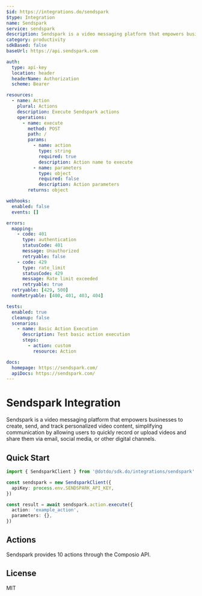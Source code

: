 ```yaml
---
$id: https://integrations.do/sendspark
$type: Integration
name: Sendspark
service: sendspark
description: Sendspark is a video messaging platform that empowers businesses to create, send, and track personalized video content, simplifying communication by allowing users to quickly record or upload videos and share them via email, social media, or other digital channels.
category: productivity
sdkBased: false
baseUrl: https://api.sendspark.com

auth:
  type: api-key
  location: header
  headerName: Authorization
  scheme: Bearer

resources:
  - name: Action
    plural: Actions
    description: Execute Sendspark actions
    operations:
      - name: execute
        method: POST
        path: /
        params:
          - name: action
            type: string
            required: true
            description: Action name to execute
          - name: parameters
            type: object
            required: false
            description: Action parameters
        returns: object

webhooks:
  enabled: false
  events: []

errors:
  mapping:
    - code: 401
      type: authentication
      statusCode: 401
      message: Unauthorized
      retryable: false
    - code: 429
      type: rate_limit
      statusCode: 429
      message: Rate limit exceeded
      retryable: true
  retryable: [429, 500]
  nonRetryable: [400, 401, 403, 404]

tests:
  enabled: true
  cleanup: false
  scenarios:
    - name: Basic Action Execution
      description: Test basic action execution
      steps:
        - action: custom
          resource: Action

docs:
  homepage: https://sendspark.com/
  apiDocs: https://sendspark.com/
---
```


# Sendspark Integration

Sendspark is a video messaging platform that empowers businesses to create, send, and track personalized video content, simplifying communication by allowing users to quickly record or upload videos and share them via email, social media, or other digital channels.

## Quick Start

```typescript
import { SendsparkClient } from '@dotdo/sdk.do/integrations/sendspark'

const sendspark = new SendsparkClient({
  apiKey: process.env.SENDSPARK_API_KEY,
})

const result = await sendspark.action.execute({
  action: 'example_action',
  parameters: {},
})
```

## Actions

Sendspark provides 10 actions through the Composio API.

## License

MIT
